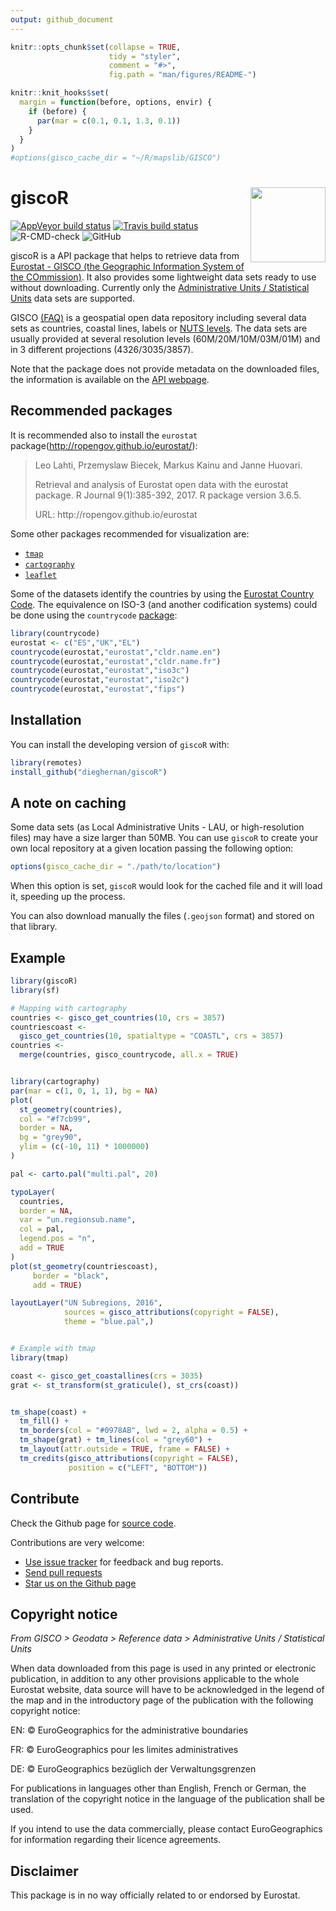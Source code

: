 ```yaml
---
output: github_document
---
```


<!-- README.md is generated from README.Rmd. Please edit that file -->

```r
knitr::opts_chunk$set(collapse = TRUE,
                      tidy = "styler",
                      comment = "#>",
                      fig.path = "man/figures/README-")

knitr::knit_hooks$set(
  margin = function(before, options, envir) {
    if (before) {
      par(mar = c(0.1, 0.1, 1.3, 0.1))
    }
  }
)
#options(gisco_cache_dir = "~/R/mapslib/GISCO")
```

# giscoR <img src="man/figures/logo.svg" align="right" width="120" />

<!-- badges: start -->
[![AppVeyor build status](https://ci.appveyor.com/api/projects/status/github/dieghernan/giscoR?branch=master&svg=true)](https://ci.appveyor.com/project/dieghernan/giscoR)
[![Travis build status](https://travis-ci.com/dieghernan/giscoR.svg?branch=master)](https://travis-ci.com/dieghernan/giscoR)
![R-CMD-check](https://github.com/dieghernan/giscoR/workflows/R-CMD-check/badge.svg)
![GitHub](https://img.shields.io/github/license/dieghernan/giscoR?color=blue)
<!-- badges: end -->

giscoR is a API package that helps to retrieve data from [Eurostat - GISCO (the Geographic Information System of the COmmission)](https://ec.europa.eu/eurostat/web/gisco). It also provides some lightweight data sets ready to use without downloading. Currently only the [Administrative Units / Statistical Units](https://ec.europa.eu/eurostat/web/gisco/geodata/reference-data/administrative-units-statistical-units) data sets are supported.

GISCO [(FAQ)](https://ec.europa.eu/eurostat/web/gisco/faq) is a geospatial open data repository including several data sets as countries, coastal lines, labels or [NUTS levels](https://ec.europa.eu/eurostat/web/regions-and-cities/overview). The data sets are usually provided at several resolution levels (60M/20M/10M/03M/01M) and in 3 different projections (4326/3035/3857).

Note that the package does not provide metadata on the downloaded files, the information is available on the [API webpage](https://gisco-services.ec.europa.eu/distribution/v2/).

## Recommended packages

It is recommended also to install the `eurostat` package(<http://ropengov.github.io/eurostat/>):

> Leo Lahti, Przemyslaw Biecek, Markus Kainu and Janne Huovari.
>
> Retrieval and analysis of Eurostat open data with the eurostat package. R Journal 9(1):385-392, 2017. R package version 3.6.5.
>
> URL: http://ropengov.github.io/eurostat

Some other packages recommended for visualization are:

* [`tmap`](https://mtennekes.github.io/tmap)    
* [`cartography`](http://riatelab.github.io/cartography/docs/)
* [`leaflet`](https://rstudio.github.io/leaflet/)

Some of the datasets identify the countries by using the [Eurostat Country Code](https://ec.europa.eu/eurostat/statistics-explained/index.php/Glossary:Country_codes). The equivalence on ISO-3 (and another codification systems) could be done using the `countrycode` [package](https://vincentarelbundock.github.io/countrycode):

```r
library(countrycode)
eurostat <- c("ES","UK","EL")
countrycode(eurostat,"eurostat","cldr.name.en")
countrycode(eurostat,"eurostat","cldr.name.fr")
countrycode(eurostat,"eurostat","iso3c")
countrycode(eurostat,"eurostat","iso2c")
countrycode(eurostat,"eurostat","fips")
```




## Installation

You can install the developing version of `giscoR` with:

``` r
library(remotes)
install_github("dieghernan/giscoR")
```

## A note on caching

Some data sets (as Local Administrative Units - LAU, or high-resolution files) may have a size larger than 50MB. You can use `giscoR` to create your own local repository at a given location passing the following option:

```r
options(gisco_cache_dir = "./path/to/location")
```

When this option is set, `giscoR` would look for the cached file and it will load it, speeding up the process.

You can also download manually the files (`.geojson` format) and stored on that library.


## Example

```r
library(giscoR)
library(sf)

# Mapping with cartography
countries <- gisco_get_countries(10, crs = 3857)
countriescoast <-
  gisco_get_countries(10, spatialtype = "COASTL", crs = 3857)
countries <-
  merge(countries, gisco_countrycode, all.x = TRUE)


library(cartography)
par(mar = c(1, 0, 1, 1), bg = NA)
plot(
  st_geometry(countries),
  col = "#f7cb99",
  border = NA,
  bg = "grey90",
  ylim = (c(-10, 11) * 1000000)
)

pal <- carto.pal("multi.pal", 20)

typoLayer(
  countries,
  border = NA,
  var = "un.regionsub.name",
  col = pal,
  legend.pos = "n",
  add = TRUE
)
plot(st_geometry(countriescoast),
     border = "black",
     add = TRUE)

layoutLayer("UN Subregions, 2016",
            sources = gisco_attributions(copyright = FALSE),
            theme = "blue.pal",)


# Example with tmap
library(tmap)

coast <- gisco_get_coastallines(crs = 3035)
grat <- st_transform(st_graticule(), st_crs(coast))


tm_shape(coast) +
  tm_fill() +
  tm_borders(col = "#0978AB", lwd = 2, alpha = 0.5) +
  tm_shape(grat) + tm_lines(col = "grey60") +
  tm_layout(attr.outside = TRUE, frame = FALSE) +
  tm_credits(gisco_attributions(copyright = FALSE),
             position = c("LEFT", "BOTTOM"))
```


## Contribute

Check the Github page for [source code](https://github.com/dieghernan/giscoR/).

Contributions are very welcome:

* [Use issue tracker](https://github.com/dieghernan/giscoR/issues) for feedback and bug reports.
* [Send pull requests](https://github.com/dieghernan/giscoR/)
* [Star us on the Github page](https://github.com/dieghernan/giscoR)

## Copyright notice

*From GISCO > Geodata > Reference data > Administrative Units / Statistical Units*

When data downloaded from this page is used in any printed or electronic publication, in addition to any other provisions applicable to the whole Eurostat website, data source will have to be acknowledged in the legend of the map and in the introductory page of the publication with the following copyright notice:

EN: &copy; EuroGeographics for the administrative boundaries

FR: &copy; EuroGeographics pour les limites administratives

DE: &copy; EuroGeographics bez&uuml;glich der Verwaltungsgrenzen

For publications in languages other than English, French or German, the translation of the copyright notice in the language of the publication shall be used.

If you intend to use the data commercially, please contact EuroGeographics for information regarding their licence agreements.

## Disclaimer

This package is in no way officially related to or endorsed by Eurostat.

